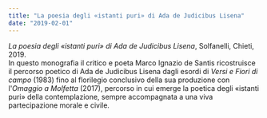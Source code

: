 ```yaml
---
title: "La poesia degli «istanti puri» di Ada de Judicibus Lisena"
date: "2019-02-01"
---
```


_La poesia degli «istanti puri» di Ada de Judicibus Lisena_, Solfanelli,
Chieti, 2019. \
In questo monografia il critico e poeta Marco Ignazio de Santis
ricostruisce il percorso poetico di Ada de Judicibus Lisena dagli esordi
di _Versi e Fiori di campo_ (1983) fino al florilegio conclusivo della
sua produzione con l'_Omaggio a Molfetta_ (2017), percorso in cui emerge
la poetica degli «istanti puri» della contemplazione, sempre
accompagnata a una viva partecipazione morale e civile.
